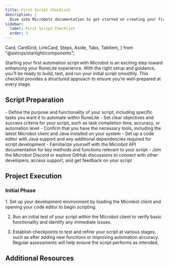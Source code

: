 ```yaml
---
title: First Script Checklist
description: |
  Dive into Microbots documentation to get started on creating your first automation script. This guide provides essential steps and best practices to help you build, test, and deploy your first Microbot script with ease.
sidebar:
  label: First Script Checklist
  order: 3
---
```

  Card,
  CardGrid,
  LinkCard,
  Steps,
  Aside,
  Tabs,
  TabItem,
} from "@astrojs/starlight/components";

Starting your first automation script with Microbot is an exciting step toward enhancing your RuneLite experience.
With the right setup and guidance, you'll be ready to build, test, and run your initial script smoothly.
This checklist provides a structured approach to ensure you’re well-prepared at every stage.

## Script Preparation

<CardGrid>
  <Card title="Script Scope and Objectives">
    - Define the purpose and functionality of your script, including specific tasks you want it to automate within RuneLite
    - Set clear objectives and success criteria for your script, such as task completion time, accuracy, or automation level
  </Card>
  <Card title="Required Tools and Software">
    - Confirm that you have the necessary tools, including the latest Microbot client and Java installed on your system
    - Set up a code editor with Java support and any additional dependencies required for script development
  </Card>
  <Card title="Accessing Support and Documentation">
    - Familiarize yourself with the Microbot API documentation for key methods and functions relevant to your script
    - Join the Microbot Discord or explore GitHub discussions to connect with other developers, access support, and get feedback on your script
  </Card>
</CardGrid>


## Project Execution
### Initial Phase
<Steps>
1. Set up your development environment by loading the Microbot client and opening your code editor to begin scripting.

2. Run an initial test of your script within the Microbot client to verify basic functionality and identify any immediate issues.

3. Establish checkpoints to test and refine your script at various stages, such as after adding new functions or improving automation accuracy. Regular assessments will help ensure the script performs as intended.
</Steps>


## Additional Resources
<CardGrid>
  <LinkCard
    title="API Documentation"
    description="Explore detailed documentation on the Microbot API, including available methods and best practices for scripting."
    href="#"
  />
  <LinkCard
    title="Community Support"
    description="Join the Microbot Discord server or submit issues on GitHub to get help and connect with other developers."
    href="#"
  />
  <LinkCard
    title="Advanced Scripting Techniques"
    description="Delve into advanced guides and tutorials to enhance your scripting skills and unlock new levels of automation."
    href="#"
  />
</CardGrid>